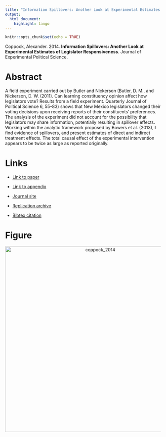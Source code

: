 ```yaml
---
title: "Information Spillovers: Another Look at Experimental Estimates of Legislator Responsiveness"
output:
  html_document:
    highlight: tango
---
```


```r
knitr::opts_chunk$set(echo = TRUE)
```

Coppock, Alexander. 2014. <b>Information Spillovers: Another Look at Experimental Estimates of Legislator Responsiveness</b>. Journal of Experimental Political Science.

# Abstract
A field experiment carried out by Butler and Nickerson (Butler, D. M., and Nickerson, D. W. (2011). Can learning constituency opinion affect how legislators vote? Results from a field experiment. Quarterly Journal of Political Science 6, 55–83) shows that New Mexico legislators changed their voting decisions upon receiving reports of their constituents' preferences. The analysis of the experiment did not account for the possibility that legislators may share information, potentially resulting in spillover effects. Working within the analytic framework proposed by Bowers et al. (2013), I find evidence of spillovers, and present estimates of direct and indirect treatment effects. The total causal effect of the experimental intervention appears to be twice as large as reported originally.

# Links
 - <a href='coppock_2014.pdf' target='_blank'>Link to paper</a>
 - <a href='coppock_2014_appendix.pdf'target='_blank'>Link to appendix</a>
 - <a href='https://doi.org/10.1017/xps.2014.9'target='_blank'>Journal site</a>
 - <a href='https://doi.org/10.7910/DVN/28664'target='_blank'>Replication archive</a>


 - <a href='coppock_2014.txt'target='_blank'>Bibtex citation</a>

# Figure
<center><img src="display_figures/coppock_2014_display.png" alt="coppock_2014" width="600"></center>